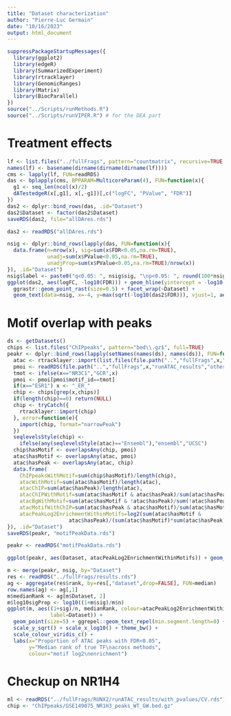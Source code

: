 ```yaml
---
title: "Dataset characterization"
author: "Pierre-Luc Germain"
date: "10/16/2023"
output: html_document
---
```


```r
suppressPackageStartupMessages({
  library(ggplot2)
  library(edgeR)
  library(SummarizedExperiment)
  library(rtracklayer)
  library(GenomicRanges)
  library(Matrix)
  library(BiocParallel)
})
source("../Scripts/runMethods.R")
source("../Scripts/runVIPER.R") # for the DEA part
```

# Treatment effects

```r
lf <- list.files("../fullFrags", pattern="countmatrix", recursive=TRUE, full=TRUE)
names(lf) <- basename(dirname(dirname(dirname(lf))))
cms <- lapply(lf, FUN=readRDS)
das <- bplapply(cms, BPPARAM=MulticoreParam(4), FUN=function(x){
  g1 <- seq_len(ncol(x)/2)
  dATestedgeR(x[,g1], x[,-g1])[,c("logFC", "PValue", "FDR")]
})
das2 <- dplyr::bind_rows(das, .id="Dataset")
das2$Dataset <- factor(das2$Dataset)
saveRDS(das2, file="allDAres.rds")
```

```r
das2 <- readRDS("allDAres.rds")
```

```r
nsig <- dplyr::bind_rows(lapply(das, FUN=function(x){
  data.frame(n=nrow(x), sig=sum(x$FDR<0.05,na.rm=TRUE),
             unadj=sum(x$PValue<0.05,na.rm=TRUE),
             unadjProp=sum(x$PValue<0.05,na.rm=TRUE)/nrow(x))
}), .id="Dataset")
nsig$label <- paste0("q<0.05: ", nsig$sig, "\np<0.05: ", round(100*nsig$unadjProp), "%")
ggplot(das2, aes(logFC, -log10(FDR))) + geom_hline(yintercept = -log10(0.05), linetype="dashed", colour="grey") + theme_bw() +
  ggrastr::geom_point_rast(size=0.5) + facet_wrap(~Dataset) + 
  geom_text(data=nsig, x=-4, y=max(sqrt(-log10(das2$FDR))), vjust=1, aes(label=label), size=3) + scale_y_sqrt()
```

# Motif overlap with peaks

```r
ds <- getDatasets()
chips <- list.files("ChIPpeaks", pattern="bed\\.gz$", full=TRUE)
peakr <- dplyr::bind_rows(lapply(setNames(names(ds), names(ds)), FUN=function(x){
  atac <- rtracklayer::import(list.files(file.path("..","fullFrags",x,"peaks"), full=TRUE))
  pmoi <- readRDS(file.path("..","fullFrags",x,"runATAC_results","others","pmoi.rds"))
  tmot <- ifelse(x=="NR3C1","GCR",x)
  pmoi <- pmoi[pmoi$motif_id==tmot]
  if(x=="ESR1") x <- "_ER_"
  chip <- chips[grep(x,chips)]
  if(length(chip)==0) return(NULL)
  chip <- tryCatch({
    rtracklayer::import(chip)
  }, error=function(e){
    import(chip, format="narrowPeak")
  })
  seqlevelsStyle(chip) <-
    ifelse(any(seqlevelsStyle(atac)=="Ensembl"),"ensembl","UCSC")
  chip$hasMotif <- overlapsAny(chip, pmoi)
  atac$hasMotif <- overlapsAny(atac, pmoi)
  atac$hasPeak <- overlapsAny(atac, chip)
  data.frame(
    ChIPpeaksWithMotif=sum(chip$hasMotif)/length(chip),
    atacWithMotif=sum(atac$hasMotif)/length(atac),
    atacChIP=sum(atac$hasPeak)/length(atac),
    atacChIPWithMotif=sum(atac$hasMotif & atac$hasPeak)/sum(atac$hasPeak),
    atacBgWithMotif=sum(atac$hasMotif & !atac$hasPeak)/sum(!atac$hasPeak),
    atacMotifWithChIP=sum(atac$hasPeak & atac$hasMotif)/sum(atac$hasMotif),
    atacPeakLog2EnrichmentWithinMotifs=log2(sum(atac$hasMotif & 
                    atac$hasPeak)/(sum(atac$hasMotif)*sum(atac$hasPeak)/length(atac))))
}), .id="Dataset")
saveRDS(peakr, "motifPeakData.rds")
```

```r
peakr <- readRDS("motifPeakData.rds")
```

```r
ggplot(peakr, aes(Dataset, atacPeakLog2EnrichmentWithinMotifs)) + geom_col() + ylab("log2(enrichment) of ChIP peaks\nin motif-containing ATAC peaks") + theme_bw()
```

```r
m <- merge(peakr, nsig, by="Dataset")
res <- readRDS("../fullFrags/results.rds")
ag <- aggregate(res$rank, by=res[,"dataset",drop=FALSE], FUN=median)
row.names(ag) <- ag[,1]
m$medianRank <- ag[m$Dataset, 2]
m$log10sigProp <- log10((1+m$sig)/m$n)
ggplot(m, aes((1+sig)/n, medianRank, colour=atacPeakLog2EnrichmentWithinMotifs,
              label=Dataset)) + 
  geom_point(size=5) + ggrepel::geom_text_repel(min.segment.length=0) +
  scale_y_sqrt() + scale_x_log10() + theme_bw() +
  scale_colour_viridis_c() + 
  labs(x="Proportion of ATAC peaks with FDR<0.05",
       y="Median rank of true TF\nacross methods",
       colour="motif log2\nenrichment")
```

# Checkup on NR1H4

```r
ml <- readRDS("../fullFrags/RUNX2/runATAC_results/with_pvalues/CV.rds")
chip <- "ChIPpeaks/GSE149075_NR1H3_peaks_WT_GW.bed.gz"
```

